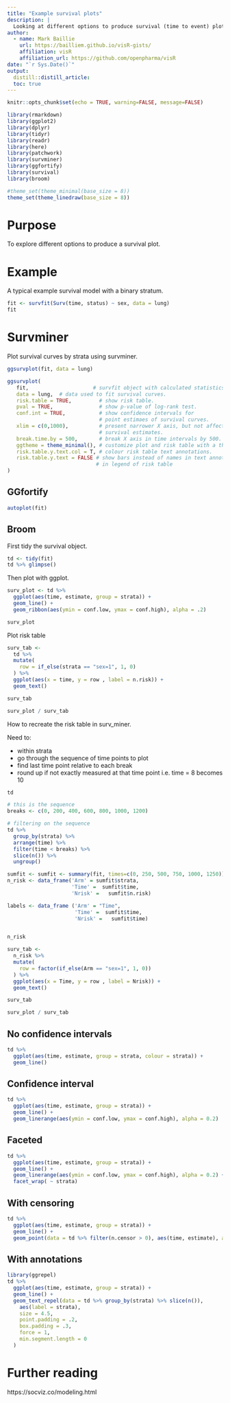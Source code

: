```yaml
---
title: "Example survival plots"
description: |
  Looking at different options to produce survival (time to event) plot including survminer, ggfortify and broom.
author:
  - name: Mark Baillie 
    url: https://bailliem.github.io/visR-gists/
    affiliation: visR
    affiliation_url: https://github.com/openpharma/visR
date: "`r Sys.Date()`"
output: 
  distill::distill_article:
  toc: true
---
```


```r
knitr::opts_chunk$set(echo = TRUE, warning=FALSE, message=FALSE)

library(rmarkdown)
library(ggplot2)
library(dplyr)
library(tidyr)
library(readr)
library(here)
library(patchwork)
library(survminer)
library(ggfortify)
library(survival)
library(broom)

#theme_set(theme_minimal(base_size = 8))
theme_set(theme_linedraw(base_size = 8))

```


# Purpose

To explore different options to produce a survival plot. 

# Example 

A typical example survival model with a binary stratum. 

```r
fit <- survfit(Surv(time, status) ~ sex, data = lung)
fit
```


# Survminer

Plot survival curves by strata using survminer. 

```r
ggsurvplot(fit, data = lung)
```


```r
ggsurvplot(
   fit,                     # survfit object with calculated statistics.
   data = lung,  # data used to fit survival curves. 
   risk.table = TRUE,         # show risk table.
   pval = TRUE,               # show p-value of log-rank test.
   conf.int = TRUE,           # show confidence intervals for 
                              # point estimaes of survival curves.
   xlim = c(0,1000),          # present narrower X axis, but not affect
                              # survival estimates.
   break.time.by = 500,       # break X axis in time intervals by 500.
   ggtheme = theme_minimal(), # customize plot and risk table with a theme.
   risk.table.y.text.col = T, # colour risk table text annotations.
   risk.table.y.text = FALSE # show bars instead of names in text annotations
                             # in legend of risk table
)
```



## GGfortify


```r
autoplot(fit)
```

## Broom 

First tidy the survival object. 

```r
td <- tidy(fit)
td %>% glimpse()
```

Then plot with ggplot. 

```r
surv_plot <- td %>% 
  ggplot(aes(time, estimate, group = strata)) + 
  geom_line() +
  geom_ribbon(aes(ymin = conf.low, ymax = conf.high), alpha = .2)

surv_plot
```


Plot risk table 

```r
surv_tab <-
  td %>% 
  mutate(
    row = if_else(strata == "sex=1", 1, 0)  
  ) %>%
  ggplot(aes(x = time, y = row , label = n.risk)) + 
  geom_text() 

surv_tab
```

```r
surv_plot / surv_tab
```

How to recreate the risk table in surv_miner. 

Need to:

* within strata
* go through the sequence of time points to plot
* find last time point relative to each break
* round up if not exactly measured at that time point i.e. time = 8 becomes 10


```r

td

# this is the sequence
breaks <- c(0, 200, 400, 600, 800, 1000, 1200)

# filtering on the sequence
td %>%
  group_by(strata) %>%
  arrange(time) %>%
  filter(time < breaks) %>%
  slice(n()) %>%
  ungroup()
```

```r
sumfit <- sumfit <- summary(fit, times=c(0, 250, 500, 750, 1000, 1250))
n_risk <- data_frame('Arm' = sumfit$strata,
                     'Time' =  sumfit$time,
                     'Nrisk' =   sumfit$n.risk)

labels <- data_frame ('Arm' = "Time",
                      'Time' =  sumfit$time,
                      'Nrisk' =   sumfit$time)


n_risk
```

```r
surv_tab <-
  n_risk %>% 
  mutate(
    row = factor(if_else(Arm == "sex=1", 1, 0))  
  ) %>%
  ggplot(aes(x = Time, y = row , label = Nrisk)) + 
  geom_text() 

surv_tab
```

```r
surv_plot / surv_tab
```



## No confidence intervals 

```r
td %>% 
  ggplot(aes(time, estimate, group = strata, colour = strata)) + 
  geom_line() 

```

## Confidence interval

```r
td %>% 
  ggplot(aes(time, estimate, group = strata)) + 
  geom_line() +
  geom_linerange(aes(ymin = conf.low, ymax = conf.high), alpha = 0.2) 

```

## Faceted

```r
td %>% 
  ggplot(aes(time, estimate, group = strata)) + 
  geom_line() +
  geom_linerange(aes(ymin = conf.low, ymax = conf.high), alpha = 0.2) +
  facet_wrap( ~ strata)

```

## With censoring


```r
td %>% 
  ggplot(aes(time, estimate, group = strata)) + 
  geom_line() +
  geom_point(data = td %>% filter(n.censor > 0), aes(time, estimate), alpha = 0.5)

```


## With annotations 


```r
library(ggrepel)
td %>% 
  ggplot(aes(time, estimate, group = strata)) + 
  geom_line() +
  geom_text_repel(data = td %>% group_by(strata) %>% slice(n()),
    aes(label = strata),
    size = 4.5,
    point.padding = .2,
    box.padding = .3,
    force = 1,
    min.segment.length = 0
  )

```


# Further reading

https://socviz.co/modeling.html
